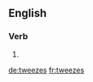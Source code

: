
==English==

===Verb===
{{head|en|verb form}}

# {{en-third-person singular of|tweeze}}

[[de:tweezes]]
[[fr:tweezes]]
